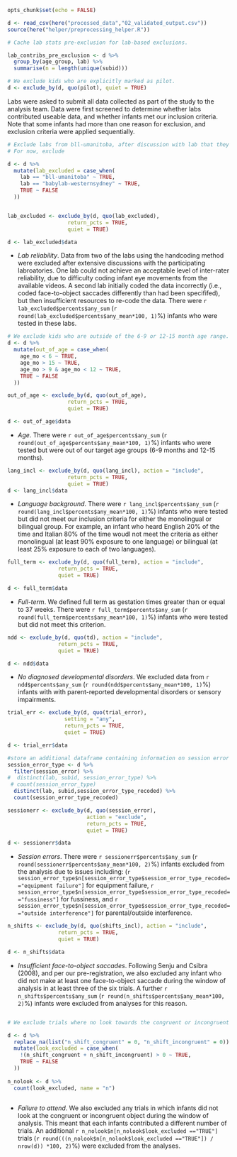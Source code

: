 
```r
opts_chunk$set(echo = FALSE)
```

```r
d <- read_csv(here("processed_data","02_validated_output.csv"))
source(here("helper/preprocessing_helper.R"))
```

```r
# Cache lab stats pre-exclusion for lab-based exclusions. 

lab_contribs_pre_exclusion <- d %>%
  group_by(age_group, lab) %>%
  summarise(n = length(unique(subid)))
```

```r
# We exclude kids who are explicitly marked as pilot.
d <- exclude_by(d, quo(pilot), quiet = TRUE)
```


Labs were asked to submit all data collected as part of the study to the analysis team. Data were first screened to determine whether labs contributed useable data, and whether infants met our inclusion criteria. Note that some infants had more than one reason for exclusion, and exclusion criteria were applied sequentially.

```r
# Exclude labs from bll-umanitoba, after discussion with lab that they could not reliably code their data
# For now, exclude

d <- d %>%
  mutate(lab_excluded = case_when(
    lab == "bll-umanitoba" ~ TRUE,
    lab == "babylab-westernsydney" ~ TRUE,
    TRUE ~ FALSE
  ))


lab_excluded <- exclude_by(d, quo(lab_excluded),
                   return_pcts = TRUE, 
                   quiet = TRUE)

d <- lab_excluded$data


```

* *Lab reliability*. Data from two of the labs using the handcoding method were excluded after extensive discussions with the participating labroatories. One lab could not achieve an acceptable level of inter-rater reliability, due to difficulty coding infant eye movements from the available videos. A second lab initially coded the data incorrectly (i.e., coded face-to-object saccades differently than had been specififed), but then insufficient resources to re-code the data. There were `r lab_excluded$percents$any_sum` (`r round(lab_excluded$percents$any_mean*100, 1)`%) infants who were tested in these labs.

```r
# We exclude kids who are outside of the 6-9 or 12-15 month age range. 
d <- d %>%
  mutate(out_of_age = case_when(
    age_mo < 6 ~ TRUE,
    age_mo > 15 ~ TRUE,
    age_mo > 9 & age_mo < 12 ~ TRUE,
    TRUE ~ FALSE
  ))

out_of_age <- exclude_by(d, quo(out_of_age),
                   return_pcts = TRUE, 
                   quiet = TRUE)

d <- out_of_age$data
```

* *Age*. There were `r out_of_age$percents$any_sum` (`r round(out_of_age$percents$any_mean*100, 1)`%) infants who were tested but were out of our target age groups (6-9 months and 12-15 months).

```r

lang_incl <- exclude_by(d, quo(lang_incl), action = "include", 
                   return_pcts = TRUE, 
                   quiet = TRUE)
d <- lang_incl$data
```

* *Language background*. There were `r lang_incl$percents$any_sum` (`r round(lang_incl$percents$any_mean*100, 1)`%) infants who were tested but did not meet our inclusion criteria for either the monolingual or bilingual group.  For example, an infant who heard English 20% of the time and Italian 80% of the time woudl not meet the criteria as either monolingual (at least 90% exposure to one language) or bilingual (at least 25% exposure to each of two languages).


```r
full_term <- exclude_by(d, quo(full_term), action = "include", 
                return_pcts = TRUE, 
                quiet = TRUE)

d <- full_term$data
```

* *Full-term*. We defined full term as gestation times greater than or equal to 37 weeks. There were `r full_term$percents$any_sum` (`r round(full_term$percents$any_mean*100, 1)`%) infants who were tested but did not meet this criterion.

```r
ndd <- exclude_by(d, quo(td), action = "include", 
                return_pcts = TRUE, 
                quiet = TRUE)

d <- ndd$data
```

* *No diagnosed developmental disorders*. We excluded data from `r ndd$percents$any_sum` (`r round(ndd$percents$any_mean*100, 1)`%) infants with with parent-reported developmental disorders or sensory impairments.

```r
trial_err <- exclude_by(d, quo(trial_error), 
                  setting = "any", 
                  return_pcts = TRUE, 
                  quiet = TRUE)

d <- trial_err$data
```


```r
#store an additional dataframe containing information on session error types
session_error_type <- d %>%
  filter(session_error) %>%
#  distinct(lab, subid, session_error_type) %>%
 # count(session_error_type)
  distinct(lab, subid,session_error_type_recoded) %>%
  count(session_error_type_recoded)

sessionerr <- exclude_by(d, quo(session_error),
                         action = "exclude",
                         return_pcts = TRUE,
                         quiet = TRUE)

d <- sessionerr$data
```

* *Session errors*. There were `r sessionerr$percents$any_sum` (`r round(sessionerr$percents$any_mean*100, 2)`%) infants excluded from the analysis due to issues including: (`r session_error_type$n[session_error_type$session_error_type_recoded=="equipment failure"]` for equipment failure, `r session_error_type$n[session_error_type$session_error_type_recoded=="fussiness"]` for fussiness, and `r session_error_type$n[session_error_type$session_error_type_recoded=="outside interference"]` for parental/outside interference.

```r
n_shifts <- exclude_by(d, quo(shifts_incl), action = "include", 
                return_pcts = TRUE, 
                quiet = TRUE)

d <- n_shifts$data
```

* *Insufficient face-to-object saccades*. Following Senju and Csibra (2008), and per our pre-registration, we also excluded any infant who did not make at least one face-to-object saccade during the window of analysis in at least three of the six trials.  A further `r n_shifts$percents$any_sum` (`r round(n_shifts$percents$any_mean*100, 2)`%) infants were excluded from analyses for this reason.

```r

# We exclude trials where no look towards the congruent or incongruent object was made.

d <- d %>%
  replace_na(list("n_shift_congruent" = 0, "n_shift_incongruent" = 0)) %>%
  mutate(look_excluded = case_when(
    !(n_shift_congruent + n_shift_incongruent) > 0 ~ TRUE,
    TRUE ~ FALSE
  ))
  
n_nolook <- d %>%
  count(look_excluded, name = "n") 
  
```

* *Failure to attend*. We also excluded any trials in which infants did not look at the congruent or incongruent object during the window of analysis. This meant that each infants contributed a different number of trials. An additional `r n_nolook$n[n_nolook$look_excluded =="TRUE"]` trials (`r round(((n_nolook$n[n_nolook$look_excluded =="TRUE"]) / nrow(d)) *100, 2)`%) were excluded from the analyses.
